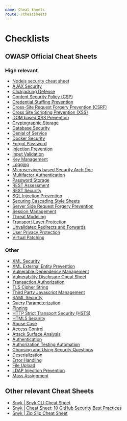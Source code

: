 ```yaml
---
name: Cheat Sheets
route: /cheatsheets
---
```


# Checklists

## OWASP Official Cheat Sheets

### High relevant

- [Nodejs security cheat sheet](https://cheatsheetseries.owasp.org/cheatsheets/Nodejs_security_cheat_sheet.html)
- [AJAX Security](https://cheatsheetseries.owasp.org/cheatsheets/AJAX_Security_Cheat_Sheet.html)
- [Clickjacking Defense](https://cheatsheetseries.owasp.org/cheatsheets/Clickjacking_Defense_Cheat_Sheet.html)
- [Content Security Policy (CSP)](https://cheatsheetseries.owasp.org/cheatsheets/Content_Security_Policy_Cheat_Sheet.html)
- [Credential Stuffing Prevention](https://cheatsheetseries.owasp.org/cheatsheets/Credential_Stuffing_Prevention_Cheat_Sheet.html)
- [Cross-Site Request Forgery Prevention (CSRF)](https://cheatsheetseries.owasp.org/cheatsheets/Cross-Site_Request_Forgery_Prevention_Cheat_Sheet.html)
- [Cross Site Scripting Prevention (XSS)](https://cheatsheetseries.owasp.org/cheatsheets/Cross_Site_Scripting_Prevention_Cheat_Sheet.html)
- [DOM based XSS Prevention](https://cheatsheetseries.owasp.org/cheatsheets/DOM_based_XSS_Prevention_Cheat_Sheet.html)
- [Cryptographic Storage](https://cheatsheetseries.owasp.org/cheatsheets/Cryptographic_Storage_Cheat_Sheet.html)
- [Database Security](https://cheatsheetseries.owasp.org/cheatsheets/Database_Security_Cheat_Sheet.html)
- [Denial of Service](https://cheatsheetseries.owasp.org/cheatsheets/Denial_of_Service_Cheat_Sheet.html)
- [Docker Security](https://cheatsheetseries.owasp.org/cheatsheets/Docker_Security_Cheat_Sheet.html)
- [Forgot Password](https://cheatsheetseries.owasp.org/cheatsheets/Forgot_Password_Cheat_Sheet.html)
- [Injection Prevention](https://cheatsheetseries.owasp.org/cheatsheets/Injection_Prevention_Cheat_Sheet.html)
- [Input Validation](https://cheatsheetseries.owasp.org/cheatsheets/Input_Validation_Cheat_Sheet.html)
- [Key Management](https://cheatsheetseries.owasp.org/cheatsheets/Key_Management_Cheat_Sheet.html)
- [Logging](https://cheatsheetseries.owasp.org/cheatsheets/Logging_Cheat_Sheet.html)
- [Microservices based Security Arch Doc](https://cheatsheetseries.owasp.org/cheatsheets/Microservices_based_Security_Arch_Doc_Cheat_Sheet.html)
- [Multifactor Authentication](https://cheatsheetseries.owasp.org/cheatsheets/Multifactor_Authentication_Cheat_Sheet.html)
- [Password Storage](https://cheatsheetseries.owasp.org/cheatsheets/Password_Storage_Cheat_Sheet.html)
- [REST Assessment](https://cheatsheetseries.owasp.org/cheatsheets/REST_Assessment_Cheat_Sheet.html)
- [REST Security](https://cheatsheetseries.owasp.org/cheatsheets/REST_Security_Cheat_Sheet.html)
- [SQL Injection Prevention](https://cheatsheetseries.owasp.org/cheatsheets/SQL_Injection_Prevention_Cheat_Sheet.html)
- [Securing Cascading Style Sheets](https://cheatsheetseries.owasp.org/cheatsheets/Securing_Cascading_Style_Sheets_Cheat_Sheet.html)
- [Server Side Request Forgery Prevention](https://cheatsheetseries.owasp.org/cheatsheets/Server_Side_Request_Forgery_Prevention_Cheat_Sheet.html)
- [Session Management](https://cheatsheetseries.owasp.org/cheatsheets/Session_Management_Cheat_Sheet.html)
- [Threat Modeling](https://cheatsheetseries.owasp.org/cheatsheets/Threat_Modeling_Cheat_Sheet.html)
- [Transport Layer Protection](https://cheatsheetseries.owasp.org/cheatsheets/Transport_Layer_Protection_Cheat_Sheet.html)
- [Unvalidated Redirects and Forwards](https://cheatsheetseries.owasp.org/cheatsheets/Unvalidated_Redirects_and_Forwards_Cheat_Sheet.html)
- [User Privacy Protection](https://cheatsheetseries.owasp.org/cheatsheets/User_Privacy_Protection_Cheat_Sheet.html)
- [Virtual Patching](https://cheatsheetseries.owasp.org/cheatsheets/Virtual_Patching_Cheat_Sheet.html)

### Other

- [XML Security](https://cheatsheetseries.owasp.org/cheatsheets/XML_Security_Cheat_Sheet.html)
- [XML External Entity Prevention](https://cheatsheetseries.owasp.org/cheatsheets/XML_External_Entity_Prevention_Cheat_Sheet.html)
- [Vulnerable Dependency Management](https://cheatsheetseries.owasp.org/cheatsheets/Vulnerable_Dependency_Management_Cheat_Sheet.html)
- [Vulnerability Disclosure Cheat Sheet](https://cheatsheetseries.owasp.org/cheatsheets/Vulnerability_Disclosure_Cheat_Sheet.html)
- [Transaction Authorization](https://cheatsheetseries.owasp.org/cheatsheets/Transaction_Authorization_Cheat_Sheet.html)
- [TLS Cipher String](https://cheatsheetseries.owasp.org/cheatsheets/TLS_Cipher_String_Cheat_Sheet.html)
- [Third Party Javascript Management](https://cheatsheetseries.owasp.org/cheatsheets/Third_Party_Javascript_Management_Cheat_Sheet.html)
- [SAML Security](https://cheatsheetseries.owasp.org/cheatsheets/SAML_Security_Cheat_Sheet.html)
- [Query Parameterization](https://cheatsheetseries.owasp.org/cheatsheets/Query_Parameterization_Cheat_Sheet.html)
- [Pinning](https://cheatsheetseries.owasp.org/cheatsheets/Pinning_Cheat_Sheet.html)
- [HTTP Strict Transport Security (HSTS)](https://cheatsheetseries.owasp.org/cheatsheets/HTTP_Strict_Transport_Security_Cheat_Sheet.html)
- [HTML5 Security](https://cheatsheetseries.owasp.org/cheatsheets/HTML5_Security_Cheat_Sheet.html)
- [Abuse Case](https://cheatsheetseries.owasp.org/cheatsheets/Abuse_Case_Cheat_Sheet.html)
- [Access Control](https://cheatsheetseries.owasp.org/cheatsheets/Access_Control_Cheat_Sheet.html)
- [Attack Surface Analysis](https://cheatsheetseries.owasp.org/cheatsheets/Attack_Surface_Analysis_Cheat_Sheet.html)
- [Authentication](https://cheatsheetseries.owasp.org/cheatsheets/Authentication_Cheat_Sheet.html)
- [Authorization Testing Automation](https://cheatsheetseries.owasp.org/cheatsheets/Authorization_Testing_Automation.html)
- [Choosing and Using Security Questions](https://cheatsheetseries.owasp.org/cheatsheets/Choosing_and_Using_Security_Questions_Cheat_Sheet.html)
- [Deserialization](https://cheatsheetseries.owasp.org/cheatsheets/Deserialization_Cheat_Sheet.html)
- [Error Handling](https://cheatsheetseries.owasp.org/cheatsheets/Error_Handling_Cheat_Sheet.html)
- [File Upload](https://cheatsheetseries.owasp.org/cheatsheets/File_Upload_Cheat_Sheet.html)
- [LDAP Injection Prevention](https://cheatsheetseries.owasp.org/cheatsheets/LDAP_Injection_Prevention_Cheat_Sheet.html)
- [Mass Assignment](https://cheatsheetseries.owasp.org/cheatsheets/Mass_Assignment_Cheat_Sheet.html)

## Other relevant Cheat Sheets

- [Snyk | Snyk CLI Cheat Sheet](https://res.cloudinary.com/snyk/image/upload/v1551195097/Snyk_CLI_Cheat_Sheet.pdf)
- [Snyk | Cheat Sheet: 10 GitHub Security Best Practices](https://res.cloudinary.com/snyk/image/upload/v1535626770/blog/10_GitHub_Security_Best_Practices_cheat_sheet.pdf)
- [Snyk | Zip Slip Cheat Sheet](https://res.cloudinary.com/snyk/image/upload/v1530192988/blog/zip-slip-cheat-sheet.pdf)